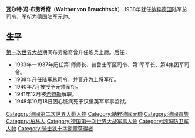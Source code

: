 {{Expand|time=2010-10-13}}
{{Infobox Military Person
|name=瓦尔特·冯·布劳希奇
|birth_date=1881年10月4日
|death_date={{death date and age|1948|10|18|1881|10|4}}
|placeofbirth={{flag|German Empire}}[[柏林|柏林]]
|placeofdeath={{flag|Allied-occupied Germany}}[[汉堡|汉堡]]
|image= [[File:Bundesarchiv_Bild_183-E00780,_Walther_von_Brauchitsch.jpg|200px]]
|caption=瓦尔特·冯·布劳希奇
|nickname=
|allegiance={{flag|German Empire}}{{small|（–1918）}}<br />{{flag|Weimar Republic}}{{small|（1918–1933）}}<br />{{flag|Nazi Germany}}{{small|（1933–1945）}}
|branch=[[德意志國防軍|德意志國防軍]]
|serviceyears= 1900-1941
|rank=[[德国元帅|德国陸軍元帥]]
|commands= 纳粹德国国防军陆军
|unit=
|battles=[[第一次世界大戰|第一次世界大戰]]<br />[[第二次世界大戰|第二次世界大戰]]
|awards=[[鐵十字勳章|騎士鐵十字勛章]]
|laterwork=}}
'''瓦尔特·冯·布劳希奇'''（'''Walther von Brauchitsch'''）{{BD|1881年|10月4日|1948年|10月18日}}   1938年就任[[纳粹德国|纳粹德国]]陆军总司令、军衔为[[德国陆军元帅列表|德国陆军元帅]]。

== 生平 ==
[[第一次世界大战|第一次世界大战]]期间布劳希奇曾升任炮兵上尉。后任：
* 1933年—1937年历任第1师师长、普鲁士军区司令、第1军军长、第4集团军司令。
* 1938年升任陆军总司令，并晋升为上将军衔。
* 1940年7月被授予元帅军衔。
* 1941年12月被[[希特勒|希特勒]]解职。
* 1948年10月18日因心脏病死于汉堡英军军事监狱。

{{德国二战元帅}}
{{Authority control}}
{{DEFAULTSORT:Brauchutsch}}

[[Category:德國第二次世界大戰人物|Category:德國第二次世界大戰人物]]
[[Category:納粹德國元帥|Category:納粹德國元帥]]
[[Category:德國貴族|Category:德國貴族]]
[[Category:柏林人|Category:柏林人]]
[[Category:德国第一次世界大战军事人物|Category:德国第一次世界大战军事人物]]
[[Category:魏玛防卫军人物|Category:魏玛防卫军人物]]
[[Category:骑士铁十字勋章获得者|Category:骑士铁十字勋章获得者]]